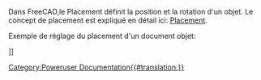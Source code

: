 <languages/>
{{VeryImportantMessage|(octobre 2019) Ne pas éditer cette page. L'information est incomplète et obsolète. Pour la dernière API, voir la [https://www.freecadweb.org/api documentation de l'API générée automatiquement], ou générez la documentation vous-même, voir [[Source documentation/fr|Documentation du code source]].}}

Dans FreeCAD,le Placement définit la position et la rotation d'un objet. Le concept de placement est expliqué en détail ici: [[Placement | Placement]].

Exemple de réglage  du placement d'un document objet: 
{{Code|code=
myObj = FreeCAD.ActiveDocument.ActiveObject
pl = FreeCAD.Placement()
pl.move(FreeCAD.Vector(2,0,0))
myObj.Placement = pl
}}

{{APIClass | Placement |) ou (Placement) ou (Matrice) ou (Base, Rotation) ou (Base, Rotation, Centre) ou (Base, Axes, Angle | Construit un placement, vide ou avec les arguments donnés, ou une copie de l'emplacement donné.}}
 
{{APIProperty | Base  |. Un vecteur représentant la position du Placement}} {{APIProperty | Rotation |. Un quaternion ( nombre complexe formé de quatre unités scalaires)  représentant la rotation du Placement}} {{APIFunction | inverse | | calcule le placement inverse |. Un placement}} {{APIFunction | move | Vecteur | déplace le placement le long du vecteur donnée | rien}} {{APIFunction | multVec | Vecteur | applique le placement au vecteur donné | le vecteur résultant}.} {{APIFunction | multipliez | Placement | multiplie ce placement avec l'autre | le placement résultant}.} {{APIFunction | toMatrix | | |. Une matrice représentant la transformation du placement}}

{{Userdocnavi{{#translation:}}}}
[[Category:API{{#translation:}}]]
[[Category:Poweruser Documentation{{#translation:}}]]
{{clear}}
